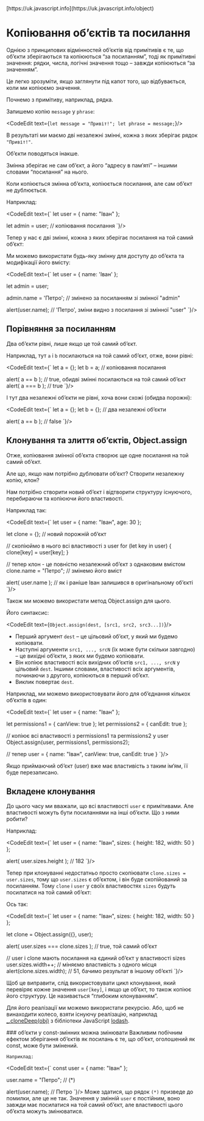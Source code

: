 
<InfoPage>
	[https://uk.javascript.info](https://uk.javascript.info/object)
</InfoPage>

# Копіювання об’єктів та посилання

Однією з принципових відмінностей об’єктів від примітивів є те, що об’єкти зберігаються та копіюються “за посиланням”, тоді як примітивні значення: рядки, числа, логічні значення тощо – завжди копіюються “за значенням”.

Це легко зрозуміти, якщо заглянути під капот того, що відбувається, коли ми копіюємо значення.

Почнемо з примітиву, наприклад, рядка.

Запишемо копію ```message``` у ```phrase```:

<CodeEdit text={`
let message = "Привіт!";
let phrase = message;
`}/>

В результаті ми маємо дві незалежні змінні, кожна з яких зберігає рядок ```"Привіт!"```.

Об’єкти поводяться інакше.

Змінна зберігає не сам об’єкт, а його “адресу в пам’яті” – іншими словами “посилання” на нього.

Коли копіюється змінна об’єкта, копіюється посилання, але сам об’єкт не дублюється.

Наприклад:

<CodeEdit text={`
let user = { name: "Іван" };

let admin = user; // копіювання посилання
`}/>

Тепер у нас є дві змінні, кожна з яких зберігає посилання на той самий об’єкт:

Ми можемо використати будь-яку змінну для доступу до об’єкта та модифікації його вмісту:

<CodeEdit text={`
let user = { name: 'Іван' };

let admin = user;

admin.name = 'Петро'; // змінено за посиланням зі змінної "admin"

alert(user.name); // 'Петро', зміни видно з посилання зі змінної "user"
`}/>

## Порівняння за посиланням

Два об’єкти рівні, лише якщо це той самий об’єкт.

Наприклад, тут ```a``` і ```b``` посилаються на той самий об’єкт, отже, вони рівні:

<CodeEdit text={`
let a = {};
let b = a; // копіювання посилання

alert( a == b ); // true, обидві змінні посилаються на той самий об’єкт
alert( a === b ); // true
`}/>

І тут два незалежні об’єкти не рівні, хоча вони схожі (обидва порожні):

<CodeEdit text={`
let a = {};
let b = {}; // два незалежні об’єкти

alert( a == b ); // false
`}/>

## Клонування та злиття об’єктів, Object.assign

Отже, копіювання змінної об’єкта створює ще одне посилання на той самий об’єкт.

Але що, якщо нам потрібно дублювати об’єкт? Створити незалежну копію, клон?

Нам потрібно створити новий об’єкт і відтворити структуру існуючого, перебираючи та копіюючи його властивості.

Наприклад так:

<CodeEdit text={`
let user = {
  name: "Іван",
  age: 30
};

let clone = {}; // новий порожній об’єкт

// скопіюймо в нього всі властивості з user
for (let key in user) {
  clone[key] = user[key];
}

// тепер клон - це повністю незалежний об’єкт з однаковим вмістом
clone.name = "Петро"; // змінемо його вміст

alert( user.name ); // як і раніше Іван залишився в оригінальному об’єкті
`}/>

Також ми можемо використати метод Object.assign для цього.

Його синтаксис:

<CodeEdit text={`
Object.assign(dest, [src1, src2, src3...])
`}/>

* Перший аргумент ```dest``` – це цільовий об’єкт, у який ми будемо копіювати.
* Наступні аргументи ```src1, ..., srcN``` (їх може бути скільки завгодно) – це вихідні об’єкти, з яких ми будемо копіювати.
* Він копіює властивості всіх вихідних об’єктів ```src1, ..., srcN``` у цільовий ```dest```. Іншими словами, властивості всіх аргументів, починаючи з другого, копіюються в перший об’єкт.
* Виклик повертає ```dest```.

Наприклад, ми можемо використовувати його для об’єднання кількох об’єктів в один:

<CodeEdit text={`
let user = { name: "Іван" };

let permissions1 = { canView: true };
let permissions2 = { canEdit: true };

// копіює всі властивості з permissions1 та permissions2 у user
Object.assign(user, permissions1, permissions2);

// тепер user = { name: "Іван", canView: true, canEdit: true }
`}/>

Якщо приймаючий об’єкт (user) вже має властивість з таким ім’ям, її буде перезаписано.

## Вкладене клонування
До цього часу ми вважали, що всі властивості ```user``` є примітивами. Але властивості можуть бути посиланнями на інші об’єкти. Що з ними робити?

Наприклад:

<CodeEdit text={`
let user = {
  name: "Іван",
  sizes: {
    height: 182,
    width: 50
  }
};

alert( user.sizes.height ); // 182
`}/>

Тепер при клонуванні недостатньо просто скопіювати ```clone.sizes = user.sizes```, тому що ```user.sizes``` є об’єктом, і він буде скопійований за посиланням. Тому ```clone``` і ```user``` у своїх властивостях ```sizes``` будуть посилатися на той самий об’єкт:

Ось так:

<CodeEdit text={`
let user = {
  name: "Іван",
  sizes: {
    height: 182,
    width: 50
  }
};

let clone = Object.assign({}, user);

alert( user.sizes === clone.sizes ); // true, той самий об’єкт

// user і clone мають посилання на єдиний об’єкт у властивості sizes
user.sizes.width++;       // міняємо властивість з одного місця
alert(clone.sizes.width); // 51, бачимо результат в іншому об’єкті
`}/>

Щоб це виправити, слід використовувати цикл клонування, який перевіряє кожне значення ```user[key]```, і якщо це об’єкт, то також копіює його структуру. Це називається “глибоким клонуванням”.

Для його реалізації ми можемо використати рекурсію. Або, щоб не винаходити колесо, взяти існуючу реалізацію, наприклад [_.cloneDeep(obj)](https://lodash.com/docs#cloneDeep) з бібліотеки JavaScript [lodash](https://lodash.com).

<Alerts severity="info" variant="outlined">
	### об’єкти у const-змінних можна змінювати
	Важливим побічним ефектом зберігання об’єктів як посилань є те, що об’єкт, оголошений як const, може бути змінений.

	Наприклад:

<CodeEdit text={`
const user = {
  name: "Іван"
};

user.name = "Петро"; // (*)

alert(user.name); // Петро
`}/>
	Може здатися, що рядок ```(*)``` призведе до помилки, але це не так. Значення у змінній ```user``` є постійним, воно завжди має посилатися на той самий об’єкт, але властивості цього об’єкта можуть змінюватися.
</Alerts>